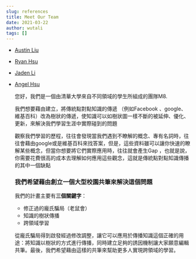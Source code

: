 ```yaml
---
slug: references
title: Meet Our Team
date: 2021-03-22
author: wutali
tags: []
---
```

* [Austin Liu](https://www.instagram.com/astn.0820_/)
* [Ryan Hsu](https://www.instagram.com/astn.0820_/)
* [Jaden Li](https://www.instagram.com/ryan.rryyaann/)
* [Angel Hsu](https://www.instagram.com/anchihsu_0120/)

  您好，我們是一個由清華大學來自不同領域的學生所組成的團隊M8.

  我們想要藉由建立，將傳統點對點知識的傳遞 （例如Facebook 、google、維基百科）改為樹狀的傳遞，使知識可以如樹狀圖一樣不斷的被延伸、優化、更新，來解決我們學習生涯中實際碰到的問題

  觀察我們學習的歷程，往往會發現當我們遇到不瞭解的概念、專有名詞時，往往會藉由google或是維基百科來找答案，但是，這些資料雖可以讓你快速的瞭解某些概念，但當你想要將它們實際應用時，往往就會產生Gap ，也就是說，你需要花費很高的成本去理解如何應用這些觀念，這就是傳統點對點知識傳播的其中一個缺點  

  ### 我們希望藉由創立一個大型校園共筆來解決這個問題

  我們的計畫主要有**三個關鍵字**：

  * 修正過的龐氏騙局（老鼠會）
  * 知識的樹狀傳播
  * 跨領域學習

  從龐氏騙局得到啟發經過修改調整，讓它可以應用於傳播知識這個正確的用途：將知識以樹狀的方式進行傳播，同時建立足夠的誘因機制讓大家願意編輯共筆。最後，我們希望藉由這樣的共筆來幫助更多人實現跨領域的學習。
